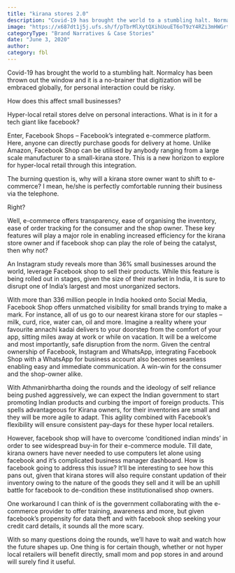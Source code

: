 ```yaml
---
title: "kirana stores 2.0"
description: "Covid-19 has brought the world to a stumbling halt. Normalcy has been thrown out the window and it is a no-brainer that digitization will be embraced globally, for personal interaction could be risky."
image: "https://x687dt1j5j.ufs.sh/f/pTbrMlXytQXihUouET6oT9zY4RZi3mHWGrt8c6Jfu2CsDxdF"
categoryType: "Brand Narratives & Case Stories"
date: "June 3, 2020"
author:
category: fbl
---
```


Covid-19 has brought the world to a stumbling halt. Normalcy has been thrown out the window and it is a no-brainer that digitization will be embraced globally, for personal interaction could be risky.

How does this affect small businesses?

Hyper-local retail stores delve on personal interactions. What is in it for a tech giant like facebook?

Enter, Facebook Shops – Facebook’s integrated e-commerce platform. Here, anyone can directly purchase goods for delivery at home. Unlike Amazon, Facebook Shop can be utilised by anybody ranging from a large scale manufacturer to a small-kirana store. This is a new horizon to explore for hyper-local retail through this integration.

The burning question is, why will a kirana store owner want to shift to e-commerce? I mean, he/she is perfectly comfortable running their business via the telephone.

Right?

Well, e-commerce offers transparency, ease of organising the inventory, ease of order tracking for the consumer and the shop owner. These key features will play a major role in enabling increased efficiency for the kirana store owner and if facebook shop can play the role of being the catalyst, then why not?

An Instagram study reveals more than 36% small businesses around the world, leverage Facebook shop to sell their products. While this feature is being rolled out in stages, given the size of their market in India, it is sure to disrupt one of India’s largest and most unorganized sectors.

With more than 336 million people in India hooked onto Social Media, Facebook Shop offers unmatched visibility for small brands trying to make a mark. For instance, all of us go to our nearest kirana store for our staples – milk, curd, rice, water can, oil and more. Imagine a reality where your favourite annachi kadai delivers to your doorstep from the comfort of your app, sitting miles away at work or while on vacation. It will be a welcome and most importantly, safe disruption from the norm. Given the central ownership of Facebook, Instagram and WhatsApp, integrating Facebook Shop with a WhatsApp for business account also becomes seamless enabling easy and immediate communication. A win-win for the consumer and the shop-owner alike.

With Athmanirbhartha doing the rounds and the ideology of self reliance being pushed aggressively, we can expect the Indian government to start promoting Indian products and curbing the import of foreign products. This spells advantageous for Kirana owners, for their inventories are small and they will be more agile to adapt. This agility combined with Facebook’s flexibility will ensure consistent pay-days for these hyper local retailers.

However, facebook shop will have to overcome ‘conditioned indian minds’ in order to see widespread buy-in for their e-commerce module. Till date, kirana owners have never needed to use computers let alone using facebook and it’s complicated business manager dashboard. How is facebook going to address this issue? It’ll be interesting to see how this pans out, given that kirana stores will also require constant updation of their inventory owing to the nature of the goods they sell and it will be an uphill battle for facebook to de-condition these institutionalised shop owners.

One workaround I can think of is the government collaborating with the e-commerce provider to offer training, awareness and more, but given facebook’s propensity for data theft and with facebook shop seeking your credit card details, it sounds all the more scary.

With so many questions doing the rounds, we’ll have to wait and watch how the future shapes up. One thing is for certain though, whether or not hyper local retailers will benefit directly, small mom and pop stores in and around will surely find it useful.
